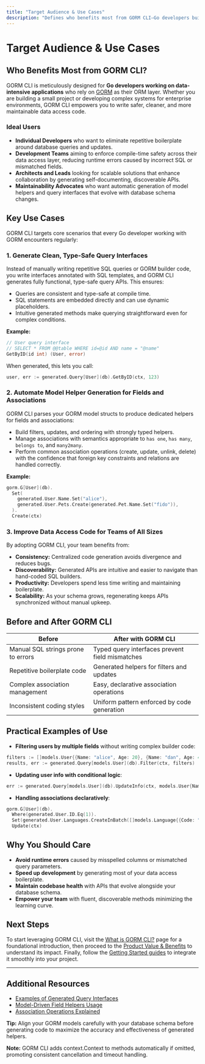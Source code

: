 ```yaml
---
title: "Target Audience & Use Cases"
description: "Defines who benefits most from GORM CLI—Go developers building data-heavy applications with GORM. Highlights key use cases such as generating clean query interfaces, automating model helpers, and improving data access code for teams of all sizes."
---
```


# Target Audience & Use Cases

## Who Benefits Most from GORM CLI?

GORM CLI is meticulously designed for **Go developers working on data-intensive applications** who rely on [GORM](https://gorm.io) as their ORM layer. Whether you are building a small project or developing complex systems for enterprise environments, GORM CLI empowers you to write safer, cleaner, and more maintainable data access code.

### Ideal Users

- **Individual Developers** who want to eliminate repetitive boilerplate around database queries and updates.
- **Development Teams** aiming to enforce compile-time safety across their data access layer, reducing runtime errors caused by incorrect SQL or mismatched fields.
- **Architects and Leads** looking for scalable solutions that enhance collaboration by generating self-documenting, discoverable APIs.
- **Maintainability Advocates** who want automatic generation of model helpers and query interfaces that evolve with database schema changes.

## Key Use Cases

GORM CLI targets core scenarios that every Go developer working with GORM encounters regularly:

### 1. Generate Clean, Type-Safe Query Interfaces

Instead of manually writing repetitive SQL queries or GORM builder code, you write interfaces annotated with SQL templates, and GORM CLI generates fully functional, type-safe query APIs. This ensures:

- Queries are consistent and type-safe at compile time.
- SQL statements are embedded directly and can use dynamic placeholders.
- Intuitive generated methods make querying straightforward even for complex conditions.

**Example:**

```go
// User query interface
// SELECT * FROM @@table WHERE id=@id AND name = "@name"
GetByID(id int) (User, error)
```
When generated, this lets you call:

```go
user, err := generated.Query[User](db).GetByID(ctx, 123)
```

### 2. Automate Model Helper Generation for Fields and Associations

GORM CLI parses your GORM model structs to produce dedicated helpers for fields and associations:

- Build filters, updates, and ordering with strongly typed helpers.
- Manage associations with semantics appropriate to `has one`, `has many`, `belongs to`, and `many2many`.
- Perform common association operations (create, update, unlink, delete) with the confidence that foreign key constraints and relations are handled correctly.

**Example:**

```go
gorm.G[User](db).
  Set(
    generated.User.Name.Set("alice"),
    generated.User.Pets.Create(generated.Pet.Name.Set("fido")),
  ).
  Create(ctx)
```

### 3. Improve Data Access Code for Teams of All Sizes

By adopting GORM CLI, your team benefits from:

- **Consistency:** Centralized code generation avoids divergence and reduces bugs.
- **Discoverability:** Generated APIs are intuitive and easier to navigate than hand-coded SQL builders.
- **Productivity:** Developers spend less time writing and maintaining boilerplate.
- **Scalability:** As your schema grows, regenerating keeps APIs synchronized without manual upkeep.

## Before and After GORM CLI

| Before                               | After with GORM CLI                                |
|------------------------------------|---------------------------------------------------|
| Manual SQL strings prone to errors | Typed query interfaces prevent field mismatches  |
| Repetitive boilerplate code        | Generated helpers for filters and updates         |
| Complex association management     | Easy, declarative association operations          |
| Inconsistent coding styles         | Uniform pattern enforced by code generation        |

## Practical Examples of Use

- **Filtering users by multiple fields** without writing complex builder code:

```go
filters := []models.User{{Name: "alice", Age: 20}, {Name: "dan", Age: 40}}
results, err := generated.Query[models.User](db).Filter(ctx, filters)
```

- **Updating user info with conditional logic**:

```go
err := generated.Query[models.User](db).UpdateInfo(ctx, models.User{Name: "alice", Age: 20}, 1)
```

- **Handling associations declaratively**:

```go
gorm.G[User](db).
  Where(generated.User.ID.Eq(1)).
  Set(generated.User.Languages.CreateInBatch([]models.Language{{Code: "EN"}, {Code: "FR"}})).
  Update(ctx)
```

## Why You Should Care

- **Avoid runtime errors** caused by misspelled columns or mismatched query parameters.
- **Speed up development** by generating most of your data access boilerplate.
- **Maintain codebase health** with APIs that evolve alongside your database schema.
- **Empower your team** with fluent, discoverable methods minimizing the learning curve.

## Next Steps

To start leveraging GORM CLI, visit the [What is GORM CLI?](./what-is-gorm-cli) page for a foundational introduction, then proceed to the [Product Value & Benefits](./value-proposition) to understand its impact. Finally, follow the [Getting Started guides](../../getting-started/introduction-setup/about-gorm-cli) to integrate it smoothly into your project.


---

## Additional Resources

- [Examples of Generated Query Interfaces](../../examples/query.go)
- [Model-Driven Field Helpers Usage](../../guides/core-workflows/field-helper-usage)
- [Association Operations Explained](../../guides/core-workflows/association-operations)


<Callout>

**Tip:** Align your GORM models carefully with your database schema before generating code to maximize the accuracy and effectiveness of generated helpers.

</Callout>

<Callout>

**Note:** GORM CLI adds context.Context to methods automatically if omitted, promoting consistent cancellation and timeout handling.

</Callout>
